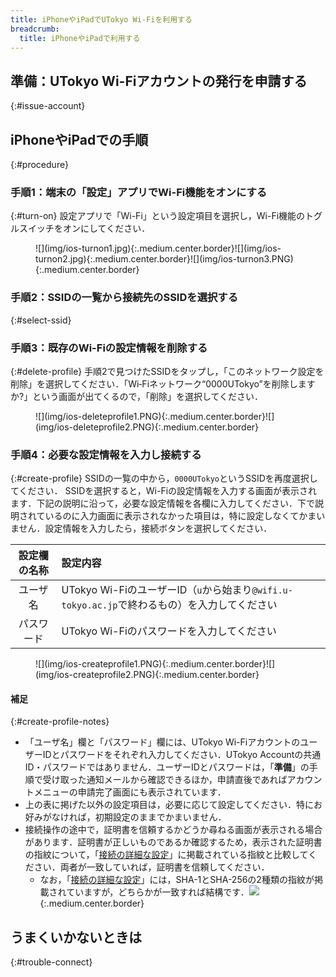 ```yaml
---
title: iPhoneやiPadでUTokyo Wi-Fiを利用する
breadcrumb:
  title: iPhoneやiPadで利用する
---
```



<Mfa100 />

<Intro kindOfTerminal="iPhoneやiPad" confirmedTerminal="（iOS 16.5が搭載されたiPhoneSE（第2世代））"/>

## 準備：UTokyo Wi-Fiアカウントの発行を申請する
{:#issue-account}
<IssueAccount />

## iPhoneやiPadでの手順
{:#procedure}
### 手順1：端末の「設定」アプリでWi-Fi機能をオンにする
{:#turn-on}
設定アプリで「Wi-Fi」という設定項目を選択し，Wi-Fi機能のトグルスイッチをオンにしてください．
<figure class="gallery">![](img/ios-turnon1.jpg){:.medium.center.border}![](img/ios-turnon2.jpg){:.medium.center.border}![](img/ios-turnon3.PNG){:.medium.center.border}</figure>

### 手順2：SSIDの一覧から接続先のSSIDを選択する
{:#select-ssid}
<SelectSsid  userIdField="ユーザ名"/>

### 手順3：既存のWi-Fiの設定情報を削除する
{:#delete-profile}
<DeleteProfile  userIdField="ユーザ名"/>
手順2で見つけたSSIDをタップし，「このネットワーク設定を削除」を選択してください．「Wi‑Fiネットワーク“0000UTokyo”を削除しますか?」という画面が出てくるので，「削除」を選択してください．
<figure class="gallery">![](img/ios-deleteprofile1.PNG){:.medium.center.border}![](img/ios-deleteprofile2.PNG){:.medium.center.border}</figure>

### 手順4：必要な設定情報を入力し接続する
{:#create-profile}
SSIDの一覧の中から，`0000UTokyo`というSSIDを再度選択してください．
SSIDを選択すると，Wi-Fiの設定情報を入力する画面が表示されます．下記の説明に沿って，必要な設定情報を各欄に入力してください．下で説明されているのに入力画面に表示されなかった項目は，特に設定しなくてかまいません．設定情報を入力したら，接続ボタンを選択してください．

| 設定欄の名称      | 設定内容     |
| :-----------: | :------------------- |
| ユーザ名       | UTokyo Wi-FiのユーザーID（`u`から始まり`@wifi.u-tokyo.ac.jp`で終わるもの）を入力してください |
| パスワード       | UTokyo Wi-Fiのパスワードを入力してください      |

<figure class="gallery">![](img/ios-createprofile1.PNG){:.medium.center.border}![](img/ios-createprofile2.PNG){:.medium.center.border}</figure>

#### 補足
{:#create-profile-notes}
* 「ユーザ名」欄と「パスワード」欄には、UTokyo Wi-FiアカウントのユーザーIDとパスワードをそれぞれ入力してください．UTokyo Accountの共通ID・パスワードではありません．ユーザーIDとパスワードは，「**準備**」の手順で受け取った通知メールから確認できるほか，申請直後であればアカウントメニューの申請完了画面にも表示されています．
* 上の表に掲げた以外の設定項目は，必要に応じて設定してください．特にお好みがなければ，初期設定のままでかまいません．
* 接続操作の途中で，証明書を信頼するかどうか尋ねる画面が表示される場合があります．証明書が正しいものであるか確認するため，表示された証明書の指紋について，「[接続の詳細な設定](/utokyo_wifi/#connect-configuration)」に掲載されている指紋と比較してください．両者が一致していれば，証明書を信頼してください．
    * なお，「[接続の詳細な設定](/utokyo_wifi/#connect-configuration)」には，SHA-1とSHA-256の2種類の指紋が掲載されていますが，どちらかが一致すれば結構です．![](img/ios-certificate.PNG){:.medium.center.border}

## うまくいかないときは
{:#trouble-connect}
<TroubleConnect />